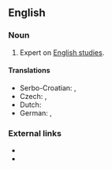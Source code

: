 ==English==
{{rfc-auto}}

===Noun===
{{en-noun}}

# Expert on [[English studies]].

====Translations====
{{trans-top|expert on Anglistics}}
* Serbo-Croatian: {{t|sh|anglist|m}}, {{t|sh|anglistkinja|f}}
* Czech: {{t+|cs|anglista|m}}, {{t-|cs|anglistka|f}}
* Dutch: {{t|nl|anglist|m|f}}
* German: {{t-|de|Anglizist|m}}, {{t-|de|Anglizistin|f}}
{{trans-mid}}
{{trans-bottom}}

===External links===
<!-- not in Webster 1913 and Century 1911 -->
* {{R:Merriam Webster Online}}
* {{R:OneLook}}